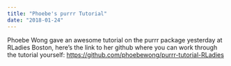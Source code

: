 ```yaml
---
title: "Phoebe's purrr Tutorial"
date: "2018-01-24"
---
```


Phoebe Wong gave an awesome tutorial on the purrr package yesterday at RLadies Boston, here's the link to her github where you can work through the tutorial yourself: [https://github.com/phoebewong/purrr-tutorial-RLadies](https://github.com/phoebewong/purrr-tutorial-RLadies)